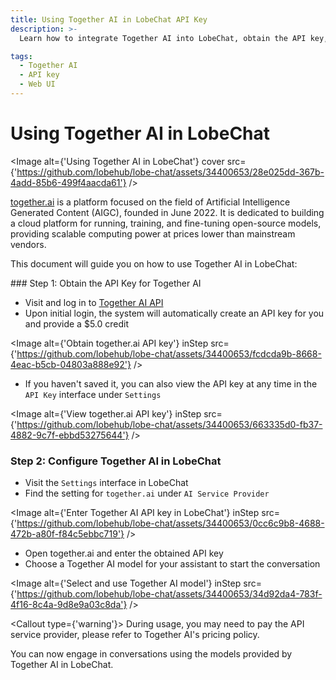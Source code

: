 ```yaml
---
title: Using Together AI in LobeChat API Key
description: >-
  Learn how to integrate Together AI into LobeChat, obtain the API key, configure settings, and start conversations with AI models.

tags:
  - Together AI
  - API key
  - Web UI
---
```


# Using Together AI in LobeChat

<Image alt={'Using Together AI in LobeChat'} cover src={'https://github.com/lobehub/lobe-chat/assets/34400653/28e025dd-367b-4add-85b6-499f4aacda61'} />

[together.ai](https://www.together.ai/) is a platform focused on the field of Artificial Intelligence Generated Content (AIGC), founded in June 2022. It is dedicated to building a cloud platform for running, training, and fine-tuning open-source models, providing scalable computing power at prices lower than mainstream vendors.

This document will guide you on how to use Together AI in LobeChat:

<Steps>
  ### Step 1: Obtain the API Key for Together AI

  - Visit and log in to [Together AI API](https://api.together.ai/)
  - Upon initial login, the system will automatically create an API key for you and provide a $5.0 credit

  <Image alt={'Obtain together.ai API key'} inStep src={'https://github.com/lobehub/lobe-chat/assets/34400653/fcdcda9b-8668-4eac-b5cb-04803a888e92'} />

  - If you haven't saved it, you can also view the API key at any time in the `API Key` interface under `Settings`

  <Image alt={'View together.ai API key'} inStep src={'https://github.com/lobehub/lobe-chat/assets/34400653/663335d0-fb37-4882-9c7f-ebbd53275644'} />

  ### Step 2: Configure Together AI in LobeChat

  - Visit the `Settings` interface in LobeChat
  - Find the setting for `together.ai` under `AI Service Provider`

  <Image alt={'Enter Together AI API key in LobeChat'} inStep src={'https://github.com/lobehub/lobe-chat/assets/34400653/0cc6c9b8-4688-472b-a80f-f84c5ebbc719'} />

  - Open together.ai and enter the obtained API key
  - Choose a Together AI model for your assistant to start the conversation

  <Image alt={'Select and use Together AI model'} inStep src={'https://github.com/lobehub/lobe-chat/assets/34400653/34d92da4-783f-4f16-8c4a-9d8e9a03c8da'} />

  <Callout type={'warning'}>
    During usage, you may need to pay the API service provider, please refer to Together AI's pricing
    policy.
  </Callout>
</Steps>

You can now engage in conversations using the models provided by Together AI in LobeChat.
